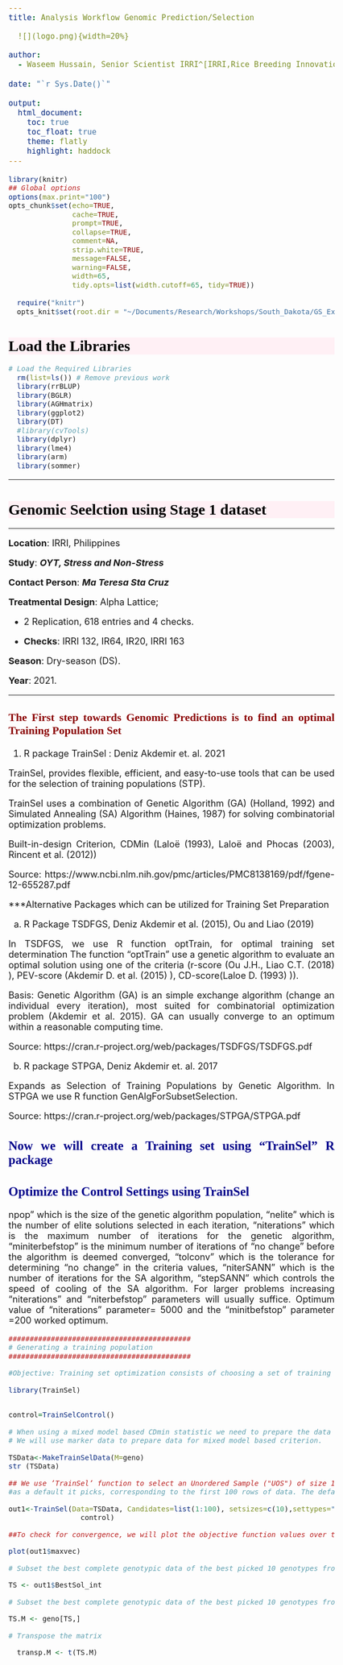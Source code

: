 ```yaml
---
title: Analysis Workflow Genomic Prediction/Selection

  ![](logo.png){width=20%}

author: 
  - Waseem Hussain, Senior Scientist IRRI^[IRRI,Rice Breeding Innovations, waseem.hussain@irri.org]
  
date: "`r Sys.Date()`" 
  
output: 
  html_document:
    toc: true
    toc_float: true
    theme: flatly
    highlight: haddock
---
```


<style type="text/css">

body 
{
   font-size: 18px;
} 
code.r{
  font-size: 14px;
} 
pre {
  font-size: 18px
}

body, td {
   font-size: 18px;
   text-align: justify;
}

h1.title 
{/* Header 1 */
  font-size: 40px;
  font-family:  "Times New Roman", Times, serif;
  color: black;
   background-color:white;
  text-transform: Capitalize;
} 
h1 { /* Header 1 */
  font-size: 30px;
  font-family: "Times New Roman", Times, serif;
  color: black;
  background-color:#FFF0F5;
  text-transform: none;
} 
h2 { /* Header 2 */
  font-size: 25px;
  font-family: "Times New Roman", Times, serif;
  color: darkblue;
  text-transform: none;
} 
h3 { /* Header 3 */
  font-size: 22px;
  font-family: "Times New Roman", Times, serif;
  color: DarkRed;
  text-transform: none;
} 
h4 { /* Header 4 */
  font-size: 18px;
  font-family: "Times New Roman", Times, serif;
  color: Darkred;
  text-transform: none;
} 

</style>

```r
library(knitr)
## Global options
options(max.print="100")
opts_chunk$set(echo=TRUE,
               cache=TRUE,
               prompt=TRUE,
               collapse=TRUE,
               comment=NA,
               strip.white=TRUE,
               message=FALSE,
               warning=FALSE,
               width=65,
               tidy.opts=list(width.cutoff=65, tidy=TRUE))
```

```r
  require("knitr")
  opts_knit$set(root.dir = "~/Documents/Research/Workshops/South_Dakota/GS_Examples")
```

# Load the Libraries

```r
# Load the Required Libraries
  rm(list=ls()) # Remove previous work
  library(rrBLUP)
  library(BGLR)
  library(AGHmatrix)
  library(ggplot2)
  library(DT)
  #library(cvTools)
  library(dplyr)
  library(lme4)
  library(arm)
  library(sommer)
```

***
#  Genomic Seelction using Stage 1 dataset
***

**Location**: IRRI, Philippines

**Study**: ***OYT, Stress and Non-Stress***

**Contact Person**: ***Ma Teresa Sta Cruz***

**Treatmental Design**: Alpha Lattice; 

- 2 Replication, 618 entries and  4 checks.

- **Checks**: IRRI 132, IR64, IR20, IRRI 163

**Season**: Dry-season (DS).

**Year**: 2021.

***


### The First step towards Genomic Predictions is to find an optimal Training Population Set

1. R package TrainSel : Deniz Akdemir et. al. 2021

TrainSel, provides flexible, efficient, and easy-to-use tools that can be used for the selection of training populations (STP).

TrainSel uses a combination of Genetic Algorithm (GA) (Holland, 1992) and Simulated Annealing (SA) Algorithm (Haines, 1987) for solving combinatorial optimization problems. 

Built-in-design Criterion, CDMin (Laloë (1993), Laloë and Phocas (2003), Rincent et al. (2012))

Source: https://www.ncbi.nlm.nih.gov/pmc/articles/PMC8138169/pdf/fgene-12-655287.pdf

***Alternative Packages which can be utilized for Training Set Preparation

a. R Package TSDFGS, Deniz Akdemir et al. (2015), Ou and Liao (2019)

In TSDFGS, we use R function optTrain, for optimal training set determination
The function "optTrain" use a genetic algorithm to evaluate an optimal solution using one of the criteria (r-score (Ou J.H., Liao C.T. (2018) ), PEV-score (Akdemir D. et al. (2015) ), CD-score(Laloe D. (1993) )). 

Basis: Genetic Algorithm (GA) is an simple exchange algorithm (change an individual every iteration), most suited for combinatorial optimization problem (Akdemir et al. 2015). GA can usually converge to an optimum within a reasonable computing time.  

Source: https://cran.r-project.org/web/packages/TSDFGS/TSDFGS.pdf


b. R package STPGA, Deniz Akdemir et. al. 2017 

Expands as Selection of Training Populations by Genetic Algorithm.
In STPGA we use R function GenAlgForSubsetSelection.

Source: https://cran.r-project.org/web/packages/STPGA/STPGA.pdf


## Now we will create a Training set using "TrainSel" R package

## Optimize the Control Settings using TrainSel


npop” which is the size of the genetic algorithm population, “nelite” which is the number of elite solutions selected in each iteration, “niterations” which is the maximum number of iterations for the genetic algorithm, “miniterbefstop” is the minimum number of iterations of “no change” before the algorithm is deemed converged, “tolconv” which is the tolerance for determining “no change” in the criteria values, “niterSANN” which is the number of iterations for the SA algorithm, “stepSANN” which controls the speed of cooling of the SA algorithm. For larger problems increasing “niterations” and “niterbefstop” parameters will usually suffice. Optimum value of "niterations" parameter= 5000 and the "minitbefstop" parameter =200 worked optimum.



```r
###########################################
# Generating a training population
###########################################

#Objective: Training set optimization consists of choosing a set of training individuals that will better predict un-phenotyped germplasm in a TS

library(TrainSel)


control=TrainSelControl()

# When using a mixed model based CDmin statistic we need to prepare the data using the ’MakeTrainSel-Data function
# We will use marker data to prepare data for mixed model based criterion.

TSData<-MakeTrainSelData(M=geno)
str (TSData)

## We use ’TrainSel’ function to select an Unordered Sample ("UOS") of size 10 from the first 100 individuals in the dataset
#as a default it picks, corresponding to the first 100 rows of data. The default settings do not need to be modified for small to medium-sized optimization problems. We select settypes as "OS"power if to perform multi-objective optimization, else we will use "UOS".

out1<-TrainSel(Data=TSData, Candidates=list(1:100), setsizes=c(10),settypes="UOS", control=
                 control)

##To check for convergence, we will plot the objective function values over the iterations

plot(out1$maxvec)

# Subset the best complete genotypic data of the best picked 10 genotypes from the genotype file.

TS <- out1$BestSol_int

# Subset the best complete genotypic data of the best picked 10 genotypes from the genotype file

TS.M <- geno[TS,]

# Transpose the matrix

  transp.M <- t(TS.M)
  
  
```

